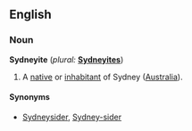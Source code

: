 ==English==

===Noun===
'''Sydneyite'''  (''plural:'' '''[[Sydneyites]]''')
#A [[native]] or [[inhabitant]] of Sydney ([[Australia]]).

====Synonyms====
*[[Sydneysider]], [[Sydney-sider]]